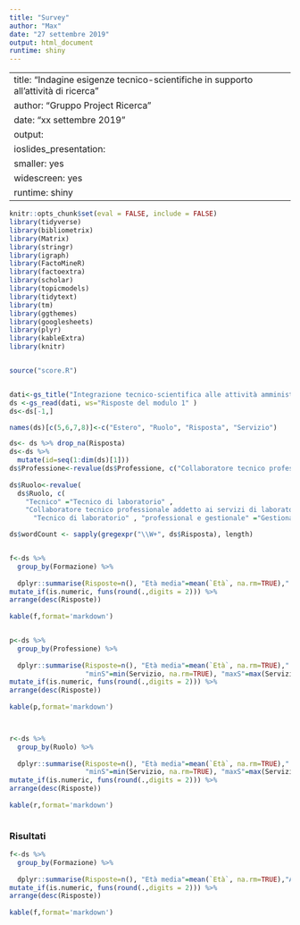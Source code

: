 ```yaml
---
title: "Survey"
author: "Max"
date: "27 settembre 2019"
output: html_document
runtime: shiny
---
```


---
title: "Indagine esigenze tecnico-scientifiche in supporto all'attività di ricerca"
author: "Gruppo Project Ricerca"
date: "xx settembre 2019"
output: 
  ioslides_presentation: 
    smaller: yes
    widescreen: yes
runtime: shiny
---

```r
knitr::opts_chunk$set(eval = FALSE, include = FALSE)
library(tidyverse)
library(bibliometrix)
library(Matrix)
library(stringr)
library(igraph)
library(FactoMineR)
library(factoextra)
library(scholar)
library(topicmodels)
library(tidytext)
library(tm)
library(ggthemes)
library(googlesheets)
library(plyr)
library(kableExtra)
library(knitr)


source("score.R")


dati<-gs_title("Integrazione tecnico-scientifica alle attività amministrative a supporto della ricerca (Risposte)")
ds <-gs_read(dati, ws="Risposte del modulo 1" )
ds<-ds[-1,]

names(ds)[c(5,6,7,8)]<-c("Estero", "Ruolo", "Risposta", "Servizio")

ds<- ds %>% drop_na(Risposta)
ds<-ds %>% 
  mutate(id=seq(1:dim(ds)[1]))
ds$Professione<-revalue(ds$Professione, c("Collaboratore tecnico professionale addetto ai servizi di laboratorio"="Tecnico di laboratorio", "Tecnico sanitario di laboratorio biomedico"="Tecnico di laboratorio"))
                         
ds$Ruolo<-revalue(
  ds$Ruolo, c(
    "Tecnico" ="Tecnico di laboratorio" , 
    "Collaboratore tecnico professionale addetto ai servizi di laboratorio"=
      "Tecnico di laboratorio" , "professional e gestionale" ="Gestionale e tecnico/scientifico" , "gestionale e professional"  ="Gestionale e tecnico/scientifico" , "gestionale con mantenimento di attività tecnico-scientifica"="Gestionale e tecnico/scientifico" ))

ds$wordCount <- sapply(gregexpr("\\W+", ds$Risposta), length) 


f<-ds %>% 
  group_by(Formazione) %>% 
 
  dplyr::summarise(Risposte=n(), "Età media"=mean(`Età`, na.rm=TRUE)," Servizio"=median(Servizio, na.rm=TRUE)) %>% 
mutate_if(is.numeric, funs(round(.,digits = 2))) %>% 
arrange(desc(Risposte))
  
kable(f,format='markdown')


p<-ds %>% 
  group_by(Professione) %>% 
 
  dplyr::summarise(Risposte=n(), "Età media"=mean(`Età`, na.rm=TRUE)," Servizio"=median(Servizio, na.rm=TRUE), 
                   "minS"=min(Servizio, na.rm=TRUE), "maxS"=max(Servizio, na.rm=TRUE)) %>% 
mutate_if(is.numeric, funs(round(.,digits = 2))) %>% 
arrange(desc(Risposte))
  
kable(p,format='markdown')



r<-ds %>% 
  group_by(Ruolo) %>% 
 
  dplyr::summarise(Risposte=n(), "Età media"=mean(`Età`, na.rm=TRUE)," Servizio"=median(Servizio, na.rm=TRUE), 
                   "minS"=min(Servizio, na.rm=TRUE), "maxS"=max(Servizio, na.rm=TRUE)) %>% 
mutate_if(is.numeric, funs(round(.,digits = 2))) %>% 
arrange(desc(Risposte))
  
kable(r,format='markdown')



```

### Risultati

```r

f<-ds %>% 
  group_by(Formazione) %>% 
 
  dplyr::summarise(Risposte=n(), "Età media"=mean(`Età`, na.rm=TRUE),"Anni di Servizio"=median(Servizio, na.rm=TRUE)) %>% 
mutate_if(is.numeric, funs(round(.,digits = 2))) %>% 
arrange(desc(Risposte))
  
kable(f,format='markdown')





  
```